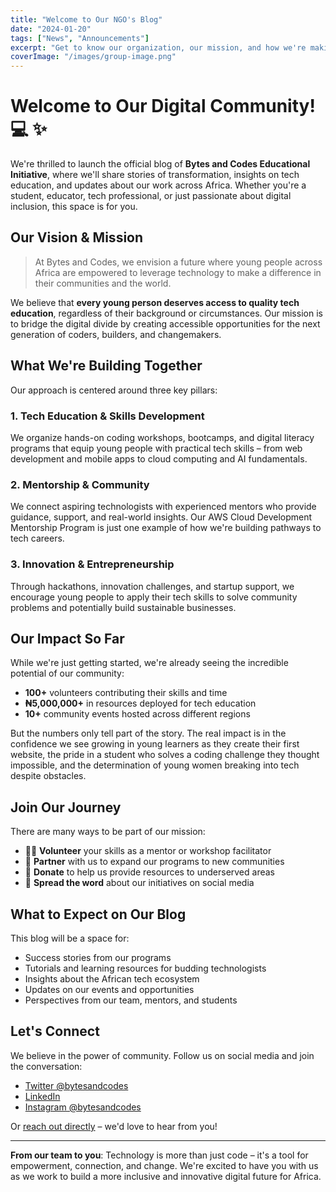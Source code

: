 ```yaml
---
title: "Welcome to Our NGO's Blog"
date: "2024-01-20"
tags: ["News", "Announcements"]
excerpt: "Get to know our organization, our mission, and how we're making a difference in the community"
coverImage: "/images/group-image.png"
---
```


# Welcome to Our Digital Community! 💻 ✨

We're thrilled to launch the official blog of **Bytes and Codes Educational Initiative**, where we'll share stories of transformation, insights on tech education, and updates about our work across Africa. Whether you're a student, educator, tech professional, or just passionate about digital inclusion, this space is for you.

## Our Vision & Mission

> At Bytes and Codes, we envision a future where young people across Africa are empowered to leverage technology to make a difference in their communities and the world.

We believe that **every young person deserves access to quality tech education**, regardless of their background or circumstances. Our mission is to bridge the digital divide by creating accessible opportunities for the next generation of coders, builders, and changemakers.

## What We're Building Together

Our approach is centered around three key pillars:

### 1. **Tech Education & Skills Development**
We organize hands-on coding workshops, bootcamps, and digital literacy programs that equip young people with practical tech skills – from web development and mobile apps to cloud computing and AI fundamentals.

### 2. **Mentorship & Community**
We connect aspiring technologists with experienced mentors who provide guidance, support, and real-world insights. Our AWS Cloud Development Mentorship Program is just one example of how we're building pathways to tech careers.

### 3. **Innovation & Entrepreneurship**
Through hackathons, innovation challenges, and startup support, we encourage young people to apply their tech skills to solve community problems and potentially build sustainable businesses.

## Our Impact So Far

While we're just getting started, we're already seeing the incredible potential of our community:

- **100+** volunteers contributing their skills and time
- **₦5,000,000+** in resources deployed for tech education
- **10+** community events hosted across different regions

But the numbers only tell part of the story. The real impact is in the confidence we see growing in young learners as they create their first website, the pride in a student who solves a coding challenge they thought impossible, and the determination of young women breaking into tech despite obstacles.

## Join Our Journey

There are many ways to be part of our mission:

- 👩‍💻 **Volunteer** your skills as a mentor or workshop facilitator
- 🤝 **Partner** with us to expand our programs to new communities
- 🎁 **Donate** to help us provide resources to underserved areas
- 📢 **Spread the word** about our initiatives on social media

## What to Expect on Our Blog

This blog will be a space for:

- Success stories from our programs
- Tutorials and learning resources for budding technologists
- Insights about the African tech ecosystem
- Updates on our events and opportunities
- Perspectives from our team, mentors, and students

## Let's Connect

We believe in the power of community. Follow us on social media and join the conversation:

- [Twitter @bytesandcodes](https://twitter.com/bytesandcodes)
- [LinkedIn](https://linkedin.com/company/bytesandcodes)
- [Instagram @bytesandcodes](https://instagram.com/bytesandcodes)

Or [reach out directly](/contact) – we'd love to hear from you!

---

**From our team to you**: Technology is more than just code – it's a tool for empowerment, connection, and change. We're excited to have you with us as we work to build a more inclusive and innovative digital future for Africa.